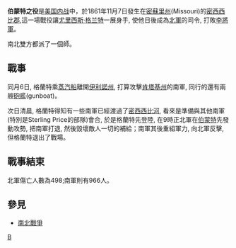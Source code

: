 {{Infobox Military Conflict
|conflict=伯蒙特之役
|image=
|caption=
|partof=[[南北戰爭|南北戰爭]]
|date=1861年11月7日
|place=[[密西西比郡|密西西比郡]]
|result=[[美利堅合眾國|美利堅合眾國]]勝出
|combatant1=[[美利堅合眾國|美利堅合眾國]]
|combatant2=[[美利堅聯盟國|美利堅聯盟國]]
|commander1=[[尤里西斯·格蘭特|尤里西斯·格蘭特]]
|commander2=Brig. Gen. Gideon J. Pillow
|strength1=一個師
|strength2=一個師
|casualties1=498
|casualties2=966
}}
'''伯蒙特之役'''是[[美国内战|美国内战]]中，於1861年11月7日發生在[[密蘇里州|密蘇里州]](Missouri)的[[密西西比郡|密西西比郡]],這一場戰役讓[[尤里西斯·格兰特|尤里西斯·格兰特]]一展身手, 使他日後成為[[北軍|北軍]]的司令, 打敗[[李將軍|李將軍]]。

南北雙方都派了一個師。

==戰事==
同月6日, 格蘭特乘[[蒸汽船|蒸汽船]]離開[[伊利諾州|伊利諾州]], 打算攻擊[[肯塔基州|肯塔基州]]的南軍, 同行的還有兩艘[[砲艦|砲艦]](gunboat)。

次日清晨, 格蘭特得知有一些南軍已經渡過了[[密西西比河|密西西比河]], 看來是準備與其他南軍(特別是Sterling Price的部隊)會合, 於是格蘭特先登陸, 在9時正北軍在[[伯蒙特|伯蒙特]]先發動攻勢, 把南軍打退, 然後毀壞敵人一切的補給；南軍其後重組軍力, 向北軍反擊, 但格蘭特退出了戰場。

==戰事結束==
北軍傷亡人數為498;南軍則有966人。

==參見==
*[[南北戰爭|南北戰爭]]

[[Category:_南北戰爭戰役|B]]